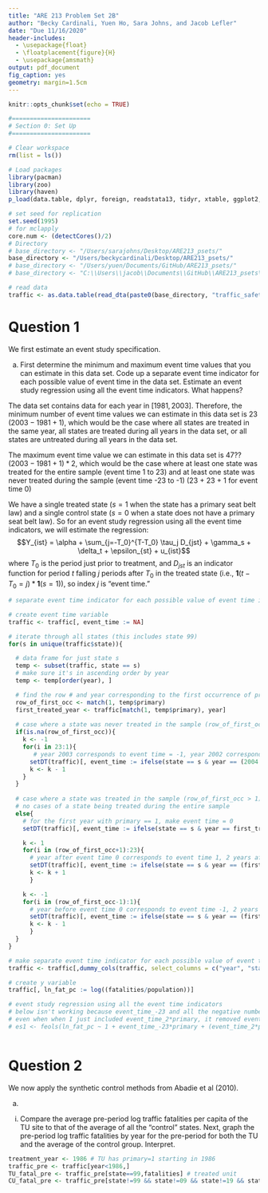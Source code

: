 ```yaml
---
title: "ARE 213 Problem Set 2B"
author: "Becky Cardinali, Yuen Ho, Sara Johns, and Jacob Lefler"
date: "Due 11/16/2020"
header-includes: 
  - \usepackage{float}
  - \floatplacement{figure}{H}
  - \usepackage{amsmath}
output: pdf_document
fig_caption: yes
geometry: margin=1.5cm
---
```


```r
knitr::opts_chunk$set(echo = TRUE)

#======================
# Section 0: Set Up
#======================

# Clear workspace
rm(list = ls())

# Load packages
library(pacman)
library(zoo)
library(haven)
p_load(data.table, dplyr, foreign, readstata13, tidyr, xtable, ggplot2, binom, glmnet, stats, FNN, fastDummies, fixest, parallel, plm, lmtest, fixest, Synth)

# set seed for replication
set.seed(1995)
# for mclapply
core.num <- (detectCores()/2)
# Directory 
# base_directory <- "/Users/sarajohns/Desktop/ARE213_psets/"
base_directory <- "/Users/beckycardinali/Desktop/ARE213_psets/"
# base_directory <- "/Users/yuen/Documents/GitHub/ARE213_psets/"
# base_directory <- "C:\\Users\\jacob\\Documents\\GitHub\\ARE213_psets\\"

# read data
traffic <- as.data.table(read_dta(paste0(base_directory, "traffic_safety2.dta")))

```

# Question 1

We first estimate an event study specification.

(a) First determine the minimum and maximum event time values that you can estimate in this data set. Code up a separate event time indicator for each possible value of event time in the data set. Estimate an event study regression using all the event time indicators. What happens?

The data set contains data for each year in $[1981, 2003]$. Therefore, the minimum number of event time values we can estimate in this data set is 23 $(2003-1981+1)$, which would be the case where all states are treated in the same year, all states are treated during all years in the data set, or all states are untreated during all years in the data set. 

The maximum event time value we can estimate in this data set is 47?? $(2003-1981+1)*2$, which would be the case where at least one state was treated for the entire sample (event time 1 to 23) and at least one state was never treated during the sample (event time -23 to -1) (23 + 23 + 1 for event time 0)

We have a single treated state $(s = 1$ when the state has a primary seat belt law) and a single control state $(s = 0$ when a state does not have a primary seat belt law). So for an event study regression using all the event time indicators, we will estimate the regression: 
$$Y_{ist} = \alpha + \sum_{j=-T_0}^{T-T_0} \tau_j D_{jst} + \gamma_s + \delta_t + \epsilon_{st} + u_{ist}$$
where $T_0$ is the period just prior to treatment, and $D_{jst}$ is an indicator function for period $t$ falling $j$ periods after $T_0$ in the treated state (i.e., $\textbf{1}(t-T_0 = j)*\textbf{1}(s=1)$), so index $j$ is "event time."

```r
# separate event time indicator for each possible value of event time in the data set

# create event time variable
traffic <- traffic[, event_time := NA]

# iterate through all states (this includes state 99)
for(s in unique(traffic$state)){

  # data frame for just state s
  temp <- subset(traffic, state == s)
  # make sure it's in ascending order by year
  temp <- temp[order(year), ]

  # find the row # and year corresponding to the first occurrence of primary == 1 in the dataframe for just that state
  row_of_first_occ <- match(1, temp$primary)
  first_treated_year <- traffic[match(1, temp$primary), year]
  
  # case where a state was never treated in the sample (row_of_first_occ == NA)
  if(is.na(row_of_first_occ)){
    k <- -1
    for(i in 23:1){
       # year 2003 corresponds to event time = -1, year 2002 corresponds to event time = -2, etc.
      setDT(traffic)[, event_time := ifelse(state == s & year == (2004 + k), k, event_time)]
      k <- k - 1
    }
  }
  
  # case where a state was treated in the sample (row_of_first_occ > 1)
  # no cases of a state being treated during the entire sample
  else{
    # for the first year with primary == 1, make event time = 0
    setDT(traffic)[, event_time := ifelse(state == s & year == first_treated_year, 0, event_time)]

    k <- 1
    for(i in (row_of_first_occ+1):23){
      # year after event time 0 corresponds to event time 1, 2 years after event time 0 corresponds to event time 2, etc.
      setDT(traffic)[, event_time := ifelse(state == s & year == (first_treated_year + k), k, event_time)]
      k <- k + 1
      }

    k <- -1
    for(i in (row_of_first_occ-1):1){
      # year before event time 0 corresponds to event time -1, 2 years before event time 0 corresponds to event time -2, etc.
      setDT(traffic)[, event_time := ifelse(state == s & year == (first_treated_year + k), k, event_time)]
      k <- k - 1
      }
  }
}

# make separate event time indicator for each possible value of event time in the data set + state and year dummies
traffic <- traffic[,dummy_cols(traffic, select_columns = c("year", "state", "event_time"))]

# create y variable
traffic[, ln_fat_pc := log((fatalities/population))]

# event study regression using all the event time indicators
# below isn't working because event_time_-23 and all the negative number ones are weird
# even when when I just included event_time_2*primary, it removed event_time_2*primary because of collinearity
# es1 <- feols(ln_fat_pc ~ 1 + event_time_-23*primary + (event_time_2*primary) + event_time_3*primary, fixef = c("year", "state"), traffic)



```

# Question 2

We now apply the synthetic control methods from Abadie et al (2010).

(a)

i. Compare the average pre-period log traffic fatalities per capita of the TU site to that of the average of all the “control” states. Next, graph the pre-period log traffic fatalities by year for the pre-period for both the TU and the average of the control group. Interpret.

```r
treatment_year <- 1986 # TU has primary=1 starting in 1986
traffic_pre <- traffic[year<1986,]
TU_fatal_pre <- traffic_pre[state==99,fatalities] # treated unit
CU_fatal_pre <- traffic_pre[state!=99 && state!=09 && state!=19 && state!=35&& state!=48,fatalities] # control units



```








